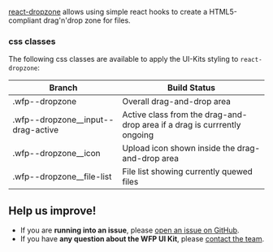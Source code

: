 [react-dropzone](https://github.com/react-dropzone/react-dropzone) allows using simple react hooks to create a HTML5-compliant drag'n'drop zone for files.

### css classes

The following css classes are available to apply the UI-Kits styling to `react-dropzone`:

| Branch                               | Build Status                                                             |
| ------------------------------------ | ------------------------------------------------------------------------ |
| .wfp--dropzone                       | Overall drag-and-drop area                                               |
| .wfp--dropzone\_\_input--drag-active | Active class from the drag-and-drop area if a drag is currrently ongoing |
| .wfp--dropzone\_\_icon               | Upload icon shown inside the drag-and-drop area                          |
| .wfp--dropzone\_\_file-list          | File list showing currently quewed files                                 |

## Help us improve!

- If you are **running into an issue**, please [open an issue on GitHub](https://github.com/wfp/ui/issues).
- If you have **any question about the WFP UI Kit**, please [contact the team](mailto:global.uikit@wfp.org).
